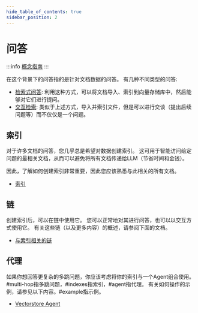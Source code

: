 ```yaml
---
hide_table_of_contents: true
sidebar_position: 2
---
```


# 问答

:::info
[概念指南](https://docs.langchain.com/docs/use-cases/qa-docs)
:::

在这个背景下的问答指的是针对文档数据的问答。
有几种不同类型的问答:

- [检索式问答](../modules/chains/index_related_chains/retrieval_qa): 利用这种方式，可以将文档导入、索引到向量存储库中，然后能够对它们进行提问。
- [交互检索](../modules/chains/index_related_chains/conversational_retrieval): 类似于上述方式，导入并索引文件，但是可以进行交谈（提出后续问题等）而不仅仅是一个问题。

## 索引

对于许多文档的问答，您几乎总是希望对数据创建索引。
这可用于智能访问给定问题的最相关文档，从而可以避免将所有文档传递给LLM（节省时间和金钱）。

因此，了解如何创建索引非常重要，因此您应该熟悉与此相关的所有文档。

- [索引](../modules/indexes/)

## 链

创建索引后，可以在链中使用它。
您可以正常地对其进行问答，也可以以交互方式使用它。
有关这些链（以及更多内容）的概述，请参阅下面的文档。

- [与索引相关的链](../modules/chains/index_related_chains/)

## 代理


如果你想回答更复杂的多跳问题，你应该考虑将你的索引与一个Agent组合使用。#multi-hop指多跳问题，#indexes指索引，#agent指代理。
有关如何操作的示例，请参见以下内容。#example指示例。


- [Vectorstore Agent](../modules/agents/toolkits/vectorstore)

